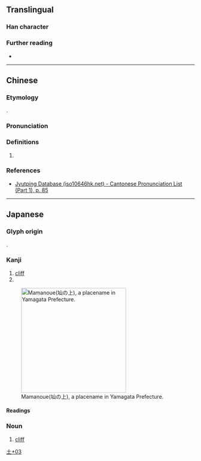 {{character info}}
==Translingual==

===Han character===
{{Han char|rn=32|rad=土|as=03|sn=6|four=|canj=GU,XGU|ids=⿰土山}}

===Further reading===
* {{Han ref|kx=0224.181|hdz=10419.061|uh=5738|ud=22328}}

----

==Chinese==
{{zh-forms}}

===Etymology===
{{obor|zh|ja|圸}}.

===Pronunciation===
{{zh-pron
|m=shān
|c=saan1
|cat=pn
}}

===Definitions===
{{head|zh|Han character}}

# {{zh-used2|j}}

===References===
* [http://www.iso10646hk.net/jp/document/download.jsp Jyutping Database (iso10646hk.net) - Cantonese Pronunciation List (Part 1), p. 85]

----

==Japanese==

===Glyph origin===
{{ja-etym-kokuji}}.

===Kanji===
{{ja-kanji|grade=|rs=土03}}

# [[cliff]]
# {{n-g|Only used in [[placename]]s in [[Yamagata]] Prefecture.}}
[[File:Mamanoue, Nagai.jpg|thumb|280px|Mamanoue(圸の上), a placename in Yamagata Prefecture.]]

====Readings====
{{ja-readings
|on=
|kun=やま-, まま-
}}

===Noun===
{{ja-noun|まま}}

# [[cliff]]

[[Category:Japanese-only CJKV Characters|土+03]]